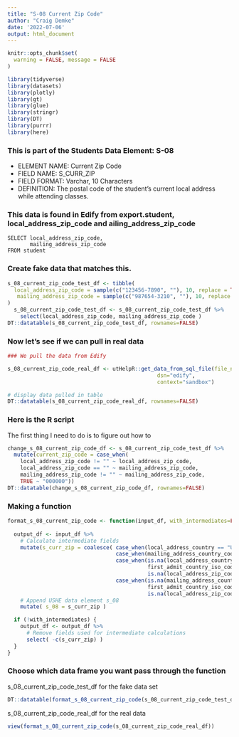 ```yaml
---
title: "S-08 Current Zip Code"
author: "Craig Demke"
date: '2022-07-06'
output: html_document
---
```


```r
knitr::opts_chunk$set(
  warning = FALSE, message = FALSE
)
```

```r
library(tidyverse)
library(datasets)
library(plotly)
library(gt)
library(glue)
library(stringr)
library(DT)
library(purrr)
library(here)
```
### This is part of the Students Data Element: S-08 
* ELEMENT NAME: Current Zip Code 
* FIELD NAME: S_CURR_ZIP 
* FIELD FORMAT: Varchar, 10 Characters 
* DEFINITION: The postal code of the student's current local address while attending classes. 


### This data is found in Edify from export.student, local_address_zip_code and ailing_address_zip_code
```{}
SELECT local_address_zip_code,
       mailing_address_zip_code
FROM student
```


### Create fake data that matches this.

```r
s_08_current_zip_code_test_df <- tibble(
  local_address_zip_code = sample(c("123456-7890", ""), 10, replace = TRUE),
   mailing_address_zip_code = sample(c("987654-3210", ""), 10, replace = TRUE)
)
  s_08_current_zip_code_test_df <- s_08_current_zip_code_test_df %>% 
    select(local_address_zip_code, mailing_address_zip_code )
DT::datatable(s_08_current_zip_code_test_df, rownames=FALSE)
```

### Now let's see if we can pull in real data

```r
### We pull the data from Edify

s_08_current_zip_code_real_df <- utHelpR::get_data_from_sql_file(file_name="s_08.sql",
                                               dsn="edify",
                                               context="sandbox")

# display data pulled in table
DT::datatable(s_08_current_zip_code_real_df, rownames=FALSE)
```


### Here is the R script

The first thing I need to do is to figure out how to

```r
change_s_08_current_zip_code_df <- s_08_current_zip_code_test_df %>%
  mutate(current_zip_code = case_when(
    local_address_zip_code != "" ~ local_address_zip_code,
    local_address_zip_code == "" ~ mailing_address_zip_code,
    mailing_address_zip_code != "" ~ mailing_address_zip_code, 
    TRUE ~ "000000"))
DT::datatable(change_s_08_current_zip_code_df, rownames=FALSE)
```

### Making a function

```r
format_s_08_current_zip_code <- function(input_df, with_intermediates=FALSE ) {
  
  output_df <- input_df %>%
    # Calculate intermediate fields
    mutate(s_curr_zip = coalesce( case_when(local_address_country == "USA" ~ local_address_zip_code),
                                  case_when(mailing_address_country_code == "USA" ~ mailing_address_zip_code),
                                  case_when(is.na(local_address_country) &
                                            first_admit_country_iso_code == "US" &
                                            is.na(local_address_zip_code) == FALSE ~ local_address_zip_code),
                                  case_when(is.na(mailing_address_country_code) &
                                            first_admit_country_iso_code == "US" &
                                            is.na(local_address_zip_code) ~ mailing_address_zip_code)) ) %>%
    # Append USHE data element s_08
    mutate( s_08 = s_curr_zip )

  if (!with_intermediates) {
    output_df <- output_df %>%
      # Remove fields used for intermediate calculations
      select( -c(s_curr_zip) )
  }
}
```
### Choose which data frame you want pass through the function 

s_08_current_zip_code_test_df for the fake data set
```r
DT::datatable(format_s_08_current_zip_code(s_08_current_zip_code_test_df), rownames=FALSE)
```

s_08_current_zip_code_real_df for the real data
```r
view(format_s_08_current_zip_code(s_08_current_zip_code_real_df))
```
